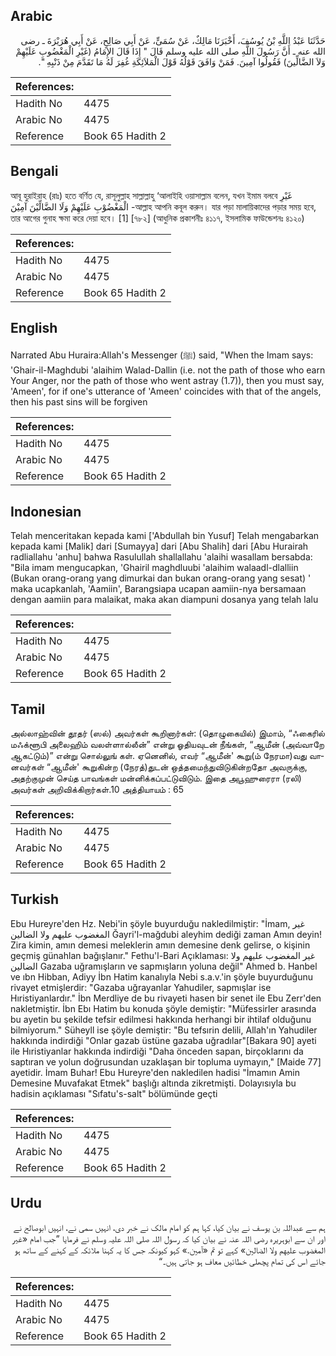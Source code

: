 ## Arabic


<div dir="rtl" lang="ar" style={{fontSize:'larger',backgroundColor:'#f8f9fa',padding:20}}>
حَدَّثَنَا عَبْدُ اللَّهِ بْنُ يُوسُفَ، أَخْبَرَنَا مَالِكٌ، عَنْ سُمَىٍّ، عَنْ أَبِي صَالِحٍ، عَنْ أَبِي هُرَيْرَةَ ـ رضى الله عنه ـ أَنَّ رَسُولَ اللَّهِ صلى الله عليه وسلم قَالَ ‏"‏ إِذَا قَالَ الإِمَامُ ‏(‏غَيْرِ الْمَغْضُوبِ عَلَيْهِمْ وَلاَ الضَّالِّينَ‏)‏ فَقُولُوا آمِينَ‏.‏ فَمَنْ وَافَقَ قَوْلُهُ قَوْلَ الْمَلاَئِكَةِ غُفِرَ لَهُ مَا تَقَدَّمَ مِنْ ذَنْبِهِ ‏"‏‏.‏
</div>
<div style={{backgroundColor:'#f8f9fa',padding:20, marginBottom: 10}}><table> <thead> <tr> <th>References:</th> <th></th> </tr> </thead> <tbody><tr><td>Hadith No</td><td>4475</td></tr><tr><td>Arabic No</td><td>4475</td></tr><tr><td>Reference</td><td>Book 65 Hadith 2</td></tr></tbody></table></div>

## Bengali


<div dir="ltr" lang="bn" style={{fontSize:'larger',backgroundColor:'#f8f9fa',padding:20}}>
আবূ হুরাইরাহ (রাঃ) হতে বর্ণিত যে, রাসূলুল্লাহ সাল্লাল্লাহু ‘আলাইহি ওয়াসাল্লাম বলেন, যখন ইমাম বলবে غَيْرِ الْمَغْضُوْبِ عَلَيْهِمْ وَلَا الضَّالِّيْنَ آمِيْنَ -আল্লাহ আপনি কবূল করুন। যার পড়া মালায়িকাদের পড়ার সময় হবে, তার আগের গুনাহ ক্ষমা করে দেয়া হবে। [1] [৭৮২] (আধুনিক প্রকাশনীঃ ৪১১৭, ইসলামিক ফাউন্ডেশনঃ ৪১২০)
</div>
<div style={{backgroundColor:'#f8f9fa',padding:20, marginBottom: 10}}><table> <thead> <tr> <th>References:</th> <th></th> </tr> </thead> <tbody><tr><td>Hadith No</td><td>4475</td></tr><tr><td>Arabic No</td><td>4475</td></tr><tr><td>Reference</td><td>Book 65 Hadith 2</td></tr></tbody></table></div>

## English


<div dir="ltr" lang="en" style={{fontSize:'larger',backgroundColor:'#f8f9fa',padding:20}}>
Narrated Abu Huraira:Allah's Messenger (ﷺ) said, "When the Imam says: 'Ghair-il-Maghdubi 'alaihim Walad-Dallin (i.e. not the path of those who earn Your Anger, nor the path of those who went astray (1.7)), then you must say, 'Ameen', for if one's utterance of 'Ameen' coincides with that of the angels, then his past sins will be forgiven
</div>
<div style={{backgroundColor:'#f8f9fa',padding:20, marginBottom: 10}}><table> <thead> <tr> <th>References:</th> <th></th> </tr> </thead> <tbody><tr><td>Hadith No</td><td>4475</td></tr><tr><td>Arabic No</td><td>4475</td></tr><tr><td>Reference</td><td>Book 65 Hadith 2</td></tr></tbody></table></div>

## Indonesian


<div dir="ltr" lang="id" style={{fontSize:'larger',backgroundColor:'#f8f9fa',padding:20}}>
Telah menceritakan kepada kami ['Abdullah bin Yusuf] Telah mengabarkan kepada kami [Malik] dari [Sumayya] dari [Abu Shalih] dari [Abu Hurairah radliallahu 'anhu] bahwa Rasulullah shallallahu 'alaihi wasallam bersabda: "Bila imam mengucapkan, 'Ghairil maghdluubi 'alaihim walaadl-dlalliin (Bukan orang-orang yang dimurkai dan bukan orang-orang yang sesat) ' maka ucapkanlah, 'Aamiin', Barangsiapa ucapan aamiin-nya bersamaan dengan aamiin para malaikat, maka akan diampuni dosanya yang telah lalu
</div>
<div style={{backgroundColor:'#f8f9fa',padding:20, marginBottom: 10}}><table> <thead> <tr> <th>References:</th> <th></th> </tr> </thead> <tbody><tr><td>Hadith No</td><td>4475</td></tr><tr><td>Arabic No</td><td>4475</td></tr><tr><td>Reference</td><td>Book 65 Hadith 2</td></tr></tbody></table></div>

## Tamil


<div dir="ltr" lang="ta" style={{fontSize:'larger',backgroundColor:'#f8f9fa',padding:20}}>
அல்லாஹ்வின் தூதர் (ஸல்) அவர்கள் கூறினார்கள்: (தொழுகையில்) இமாம், “ஃகைரில் மஃக்ளூபி அலைஹிம் வலள்ளால்லீன்” என்று ஓதியவுடன் நீங்கள், “ஆமீன் (அவ்வாறே ஆகட்டும்)” என்று சொல்லுங் கள். ஏனெனில், எவர் “ஆமீன்' கூறு(ம் நேரமா)வது வானவர்கள் “ஆமீன்' கூறுகின்ற (நேரத்)துடன் ஒத்தமைந்துவிடுகின்றதோ அவருக்கு, அதற்குமுன் செய்த பாவங்கள் மன்னிக்கப்பட்டுவிடும். இதை அபூஹுரைரா (ரலி) அவர்கள் அறிவிக்கிறார்கள்.10 அத்தியாயம் : 65
</div>
<div style={{backgroundColor:'#f8f9fa',padding:20, marginBottom: 10}}><table> <thead> <tr> <th>References:</th> <th></th> </tr> </thead> <tbody><tr><td>Hadith No</td><td>4475</td></tr><tr><td>Arabic No</td><td>4475</td></tr><tr><td>Reference</td><td>Book 65 Hadith 2</td></tr></tbody></table></div>

## Turkish


<div dir="ltr" lang="tr" style={{fontSize:'larger',backgroundColor:'#f8f9fa',padding:20}}>
Ebu Hureyre'den Hz. Nebi'in şöyle buyurduğu nakledilmiştir: "İmam, غير المغضوب عليهم ولا الضالين Ğayri'l-mağdubi aleyhim dediği zaman Amın deyin! Zira kimin, amın demesi meleklerin amın demesine denk gelirse, o kişinin geçmiş günahlan bağışlanır." Fethu'l-Bari Açıklaması: غير المغضوب عليهم ولا الضالين Gazaba uğramışların ve sapmışların yoluna değil" Ahmed b. Hanbel ve ıbn Hibban, Adiyy İbn Hatim kanalıyla Nebi s.a.v.'in şöyle buyurduğunu rivayet etmişlerdir: "Gazaba uğrayanlar Yahudiler, sapmışlar ise Hıristiyanlardır." İbn Merdliye de bu rivayeti hasen bir senet ile Ebu Zerr'den nakletmiştir. İbn Ebı Hatim bu konuda şöyle demiştir: "Müfessirler arasında bu ayetin bu şekilde tefsir edilmesi hakkında herhangi bir ihtilaf olduğunu bilmiyorum." Süheyll ise şöyle demiştir: "Bu tefsırin delili, Allah'ın Yahudiler hakkında indirdiği "Onlar gazab üstüne gazaba uğradılar"[Bakara 90] ayeti ile Hıristiyanlar hakkında indirdiği "Daha önceden sapan, birçoklarını da saptıran ve yolun doğrusundan uzaklaşan bir topluma uymayın," [Maide 77] ayetidir. İmam Buhar! Ebu Hureyre'den nakledilen hadisi "İmamın Amin Demesine Muvafakat Etmek" başlığı altında zikretmişti. Dolayısıyla bu hadisin açıklaması "Sıfatu's-salt" bölümünde geçti
</div>
<div style={{backgroundColor:'#f8f9fa',padding:20, marginBottom: 10}}><table> <thead> <tr> <th>References:</th> <th></th> </tr> </thead> <tbody><tr><td>Hadith No</td><td>4475</td></tr><tr><td>Arabic No</td><td>4475</td></tr><tr><td>Reference</td><td>Book 65 Hadith 2</td></tr></tbody></table></div>

## Urdu


<div dir="rtl" lang="ur" style={{fontSize:'larger',backgroundColor:'#f8f9fa',padding:20}}>
ہم سے عبداللہ بن یوسف نے بیان کیا، کہا ہم کو امام مالک نے خبر دی، انہیں سمی نے، انہیں ابوصالح نے اور ان سے ابوہریرہ رضی اللہ عنہ نے بیان کیا کہ رسول اللہ صلی اللہ علیہ وسلم نے فرمایا ”جب امام «غير المغضوب عليهم ولا الضالين‏» کہے تو تم «آمين‏.‏» کہو کیونکہ جس کا یہ کہنا ملائکہ کے کہنے کے ساتھ ہو جائے اس کی تمام پچھلی خطائیں معاف ہو جاتی ہیں۔“
</div>
<div style={{backgroundColor:'#f8f9fa',padding:20, marginBottom: 10}}><table> <thead> <tr> <th>References:</th> <th></th> </tr> </thead> <tbody><tr><td>Hadith No</td><td>4475</td></tr><tr><td>Arabic No</td><td>4475</td></tr><tr><td>Reference</td><td>Book 65 Hadith 2</td></tr></tbody></table></div>